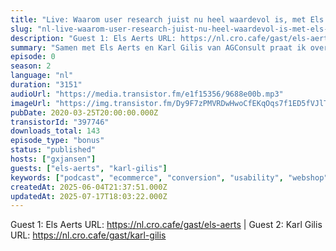```yaml
---
title: "Live: Waarom user research juist nu heel waardevol is, met Els Aerts en Karl Gillis (AGConsult)"
slug: "nl-live-waarom-user-research-juist-nu-heel-waardevol-is-met-els-aerts-en-karl-gillis-agconsult"
description: "Guest 1: Els Aerts URL: https://nl.cro.cafe/gast/els-aerts | Guest 2: Karl Gilis URL: https://nl.cro.cafe/gast/karl-gilis"
summary: "Samen met Els Aerts en Karl Gilis van AGConsult praat ik over waarom het júist nu belangrijk is om gebruiksonderzoek te (blijven) doen."
episode: 0
season: 2
language: "nl"
duration: "3151"
audioUrl: "https://media.transistor.fm/e1f15356/9688e00b.mp3"
imageUrl: "https://img.transistor.fm/Dy9F7zPMVRDwHwoCfEKqOqs7f1ED5fVJlTUhgr7lh0Q/rs:fill:3000:3000:1/q:60/aHR0cHM6Ly9pbWct/dXBsb2FkLXByb2R1/Y3Rpb24udHJhbnNp/c3Rvci5mbS83ZmFj/MmJiYzMyZWJlOGFl/Yjk2ZGU0N2Q5MGZh/MzMyZC5qcGVn.webp"
pubDate: 2020-03-25T20:00:00.000Z
transistorId: "397746"
downloads_total: 143
episode_type: "bonus"
status: "published"
hosts: ["gxjansen"]
guests: ["els-aerts", "karl-gilis"]
keywords: ["podcast", "ecommerce", "conversion", "usability", "webshop", "english"]
createdAt: 2025-06-04T21:37:51.000Z
updatedAt: 2025-07-17T18:03:22.000Z
---
```


Guest 1: Els Aerts URL: https://nl.cro.cafe/gast/els-aerts | Guest 2: Karl Gilis URL: https://nl.cro.cafe/gast/karl-gilis
